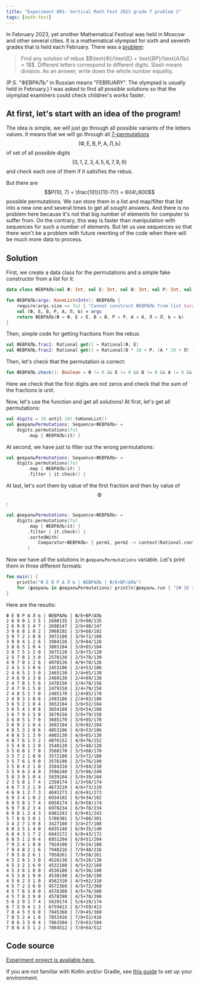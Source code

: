 ```yaml
---
title: "Experiment 001: Vertical Math Fest 2023 grade 7 problem 2"
tags: [math-fest]
---
```


In February 2023, yet another Mathematical Festival was held in Moscow and other several cities.
It is a mathematical olympiad for sixth and seventh grades that is held each February.
There was a [problem](https://olympiads.mccme.ru/matprazdnik/image/23/blank-vert7.pdf):
<blockquote cite="https://olympiads.mccme.ru/matprazdnik/image/23/blank-vert7.pdf">
    Find any solution of rebus $$\text{Ф}/\text{Е} + \text{ВР}/\text{АЛЬ} = 1$$.
    Different letters correspond to different digits.
    Slash means division.
    As an answer, write down the whole number equality.
</blockquote>
(P.S. "ФЕВРАЛЬ" in Russian means "FEBRUARY". The olympiad is usually held in February.)
I was asked to find all possible solutions so that the olympiad examiners could check children's works faster.

## At first, let's start with an idea of the program!

The idea is simple, we will just go through all possible variants of the letters values.
It means that we will go through all [7-permutations](https://en.wikipedia.org/wiki/Permutation#k-permutations_of_n)
$$(\text{Ф}, \text{Е}, \text{В}, \text{Р}, \text{А}, \text{Л}, \text{Ь})$$ of set of all possible digits $$\{0, 1, 2, 3, 4, 5, 6, 7, 8, 9\}$$
and check each one of them if it satisfies the rebus.

But there are $$P(10, 7) = \frac{10!}{(10-7)!} = 604\;800$$ possible permutations.
We can store them in a list and map/filter that list into a new one and several times to get all sought answers.
And there is no problem here because it's not that big number of elements for computer to suffer from.
On the contrary, this way is faster than manipulation with sequences for such a number of elements.
But let us use sequences so that there won't be a problem with future rewriting of the code when there will be much more data to process.

## Solution

First, we create a data class for the permutations and a simple fake constructor from a list for it:
```kotlin
data class ФЕВРАЛЬ(val Ф: Int, val Е: Int, val В: Int, val Р: Int, val А: Int, val Л: Int, val Ь: Int)

fun ФЕВРАЛЬ(args: KoneList<Int>): ФЕВРАЛЬ {
    require(args.size == 7u) { "Cannot construct ФЕВРАЛЬ from list $args" }
    val (Ф, Е, В, Р, А, Л, Ь) = args
    return ФЕВРАЛЬ(Ф = Ф, Е = Е, В = В, Р = Р, А = А, Л = Л, Ь = Ь)
}
```

Then, simple code for getting fractions from the rebus:
```kotlin
val ФЕВРАЛЬ.frac1: Rational get() = Rational(Ф, Е)
val ФЕВРАЛЬ.frac2: Rational get() = Rational(В * 10 + Р, (А * 10 + Л) * 10 + Ь)
```

Then, let's check that the permutation is correct:
```kotlin
fun ФЕВРАЛЬ.check(): Boolean = Ф != 0 && Е != 0 && В != 0 && А != 0 && context(Rational.context) { frac1 + frac2 eq one }
```
Here we check that the first digits are not zeros and check that the sum of the fractions is unit.

Now, let's use the function and get all solutions! At first, let's get all permutations:
```kotlin
val digits = (0 until 10).toKoneList()
val февральPermutations: Sequence<ФЕВРАЛЬ> =
    digits.permutations(7u)
        .map { ФЕВРАЛЬ(it) }
```

At second, we have just to filter out the wrong permutations:
```kotlin
val февральPermutations: Sequence<ФЕВРАЛЬ> =
    digits.permutations(7u)
        .map { ФЕВРАЛЬ(it) }
        .filter { it.check() }
```

At last, let's sort them by value of the first fraction and then by value of $$\text{Ф}$$:
```kotlin
val февральPermutations: Sequence<ФЕВРАЛЬ> =
    digits.permutations(7u)
        .map { ФЕВРАЛЬ(it) }
        .filter { it.check() }
        .sortedWith(
            Comparator<ФЕВРАЛЬ> { perm1, perm2 -> context(Rational.context) { (perm1.frac1 - perm2.frac1).numerator compareTo 0 } }.thenBy { it.Ф }
        )
```

Now we have all the solutions in `февральPermutations` variable. Let's print them in three different formats:
```kotlin
fun main() {
    println("Ф Е В Р А Л Ь | ФЕВРАЛЬ | Ф/Е+ВР/АЛЬ")
    for (февраль in февральPermutations) println(февраль.run { "$Ф $Е $В $Р $А $Л $Ь | $Ф$Е$В$Р$А$Л$Ь | $Ф/$Е+$В$Р/$А$Л$Ь" })
}
```

Here are the results:
```
Ф Е В Р А Л Ь | ФЕВРАЛЬ | Ф/Е+ВР/АЛЬ
2 6 9 0 1 3 5 | 2690135 | 2/6+90/135
2 6 9 8 1 4 7 | 2698147 | 2/6+98/147
3 9 6 8 1 0 2 | 3968102 | 3/9+68/102
3 9 7 2 1 0 8 | 3972108 | 3/9+72/108
3 9 8 4 1 2 6 | 3984126 | 3/9+84/126
3 8 6 5 1 0 4 | 3865104 | 3/8+65/104
3 8 7 5 1 2 0 | 3875120 | 3/8+75/120
2 5 7 8 1 3 0 | 2578130 | 2/5+78/130
4 9 7 0 1 2 6 | 4970126 | 4/9+70/126
2 4 5 3 1 0 6 | 2453106 | 2/4+53/106
2 4 6 5 1 3 0 | 2465130 | 2/4+65/130
2 4 6 9 1 3 8 | 2469138 | 2/4+69/138
2 4 7 8 1 5 6 | 2478156 | 2/4+78/156
2 4 7 9 1 5 8 | 2479158 | 2/4+79/158
2 4 8 5 1 7 0 | 2485170 | 2/4+85/170
2 4 9 3 1 8 6 | 2493186 | 2/4+93/186
3 6 5 2 1 0 4 | 3652104 | 3/6+52/104
3 6 5 4 1 0 8 | 3654108 | 3/6+54/108
3 6 7 9 1 5 8 | 3679158 | 3/6+79/158
3 6 8 5 1 7 0 | 3685170 | 3/6+85/170
3 6 9 2 1 8 4 | 3692184 | 3/6+92/184
4 8 5 3 1 0 6 | 4853106 | 4/8+53/106
4 8 6 5 1 3 0 | 4865130 | 4/8+65/130
4 8 7 6 1 5 2 | 4876152 | 4/8+76/152
3 5 4 8 1 2 0 | 3548120 | 3/5+48/120
3 5 6 8 1 7 0 | 3568170 | 3/5+68/170
3 5 7 2 1 8 0 | 3572180 | 3/5+72/180
3 5 7 6 1 9 0 | 3576190 | 3/5+76/190
3 5 8 4 2 1 0 | 3584210 | 3/5+84/210
3 5 9 6 2 4 0 | 3596240 | 3/5+96/240
5 8 3 9 1 0 4 | 5839104 | 5/8+39/104
2 3 5 8 1 7 4 | 2358174 | 2/3+58/174
4 6 7 3 2 1 9 | 4673219 | 4/6+73/219
4 6 9 1 2 7 3 | 4691273 | 4/6+91/273
6 9 3 4 1 0 2 | 6934102 | 6/9+34/102
6 9 5 8 1 7 4 | 6958174 | 6/9+58/174
6 9 7 8 2 3 4 | 6978234 | 6/9+78/234
6 9 8 1 2 4 3 | 6981243 | 6/9+81/243
5 7 8 6 3 0 1 | 5786301 | 5/7+86/301
3 4 2 7 1 0 8 | 3427108 | 3/4+27/108
6 8 3 5 1 4 0 | 6835140 | 6/8+35/140
6 8 4 3 1 7 2 | 6843172 | 6/8+43/172
6 8 5 1 2 0 4 | 6851204 | 6/8+51/204
7 9 2 4 1 0 8 | 7924108 | 7/9+24/108
7 9 4 8 2 1 6 | 7948216 | 7/9+48/216
7 9 5 8 2 6 1 | 7958261 | 7/9+58/261
4 5 2 6 1 3 0 | 4526130 | 4/5+26/130
4 5 3 2 1 6 0 | 4532160 | 4/5+32/160
4 5 3 6 1 8 0 | 4536180 | 4/5+36/180
4 5 3 8 1 9 0 | 4538190 | 4/5+38/190
4 5 6 2 3 1 0 | 4562310 | 4/5+62/310
4 5 7 2 3 6 0 | 4572360 | 4/5+72/360
4 5 7 6 3 8 0 | 4576380 | 4/5+76/380
4 5 7 8 3 9 0 | 4578390 | 4/5+78/390
5 6 2 9 1 7 4 | 5629174 | 5/6+29/174
6 7 5 9 4 1 3 | 6759413 | 6/7+59/413
7 8 4 5 3 6 0 | 7845360 | 7/8+45/360
7 8 5 2 4 1 6 | 7852416 | 7/8+52/416
7 8 6 3 5 0 4 | 7863504 | 7/8+63/504
7 8 6 4 5 1 2 | 7864512 | 7/8+64/512
```

## Code source

[Experiment project is available here.](https://github.com/lounres/MEDia/experiments/001)

If you are not familiar with Kotlin and/or Gradle,
see [this guide](/docs/kotlin-gradle-project-setup) to set up your environment.